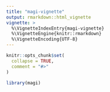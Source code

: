 ```yaml
---
title: "magi-vignette"
output: rmarkdown::html_vignette
vignette: >
  %\VignetteIndexEntry{magi-vignette}
  %\VignetteEngine{knitr::rmarkdown}
  %\VignetteEncoding{UTF-8}
---
```


```r
knitr::opts_chunk$set(
  collapse = TRUE,
  comment = "#>"
)
```

```r
library(magi)
```
